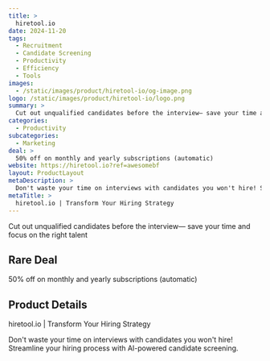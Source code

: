 ```yaml
---
title: >
  hiretool.io
date: 2024-11-20
tags:
  - Recruitment
  - Candidate Screening
  - Productivity
  - Efficiency
  - Tools
images:
  - /static/images/product/hiretool-io/og-image.png
logo: /static/images/product/hiretool-io/logo.png
summary: >
  Cut out unqualified candidates before the interview— save your time and focus on the right talent
categories:
  - Productivity
subcategories:
  - Marketing
deal: >
  50% off on monthly and yearly subscriptions (automatic)
website: https://hiretool.io?ref=awesomebf
layout: ProductLayout
metaDescription: >
  Don't waste your time on interviews with candidates you won't hire! Streamline your hiring process with AI-powered candidate screening.
metaTitle: >
  hiretool.io | Transform Your Hiring Strategy
---
```

Cut out unqualified candidates before the interview— save your time and focus on the right talent

## Rare Deal

50% off on monthly and yearly subscriptions (automatic)

## Product Details
hiretool.io | Transform Your Hiring Strategy

Don't waste your time on interviews with candidates you won't hire! Streamline your hiring process with AI-powered candidate screening.

